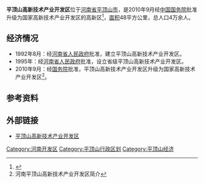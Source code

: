 '''平顶山高新技术产业开发区'''位于[[河南省|河南省]][[平顶山市|平顶山市]]，是2010年9月经[[中华人民共和国国务院|中国国务院]]批准升级为国家高新技术产业开发区的高新区<ref>{{cite web |url=http://finance.huanqiu.com/roll/2015-04/6166409.html |title=平顶山高新区升级为国家高新技术产业开发区 |accessdate=2016-05-18 |publisher=环球网 |archive-date=2017-03-05 |archive-url=https://web.archive.org/web/20170305000953/http://finance.huanqiu.com/roll/2015-04/6166409.html |dead-url=no }}</ref>，[[面积|面积]]48平方公里，总人口4万余人。

== 经济情况 ==
*1992年8月：经[[河南省人民政府|河南省人民政府]]批准，建立平顶山高新技术产业开发区。
*1995年：经[[河南省人民政府|河南省人民政府]]批准，设立省级平顶山高新技术产业开发区。
*2010年9月：经[[中华人民共和国国务院|国务院]]批准，平顶山高新技术产业开发区升级为国家高新技术产业开发区<ref>河南平顶山高新技术产业开发区简介</ref>。

== 参考资料 ==
{{reflist}}

== 外部链接 ==
*[http://www.pdsgxq.gov.cn/ 平顶山高新技术产业开发区] {{Wayback|url=http://www.pdsgxq.gov.cn/ |date=20160314144011 }}

{{国家级高新技术产业开发区}}
[[Category:河南开发区|Category:河南开发区]]
[[Category:平顶山行政区划|Category:平顶山行政区划]]
[[Category:平顶山经济|Category:平顶山经济]]
{{henan-stub}}